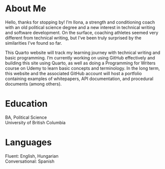 # About Me

Hello, thanks for stopping by! I'm Ilona, a strength and conditioning coach with an old political science degree and a new interest in technical writing and software development. On the surface, coaching athletes seemed very different from technical writing, but I've been truly surprised by the similarities I've found so far.

This Quarto website will track my learning journey with technical writing and basic programming. I'm currently working on using GitHub effectively and building this site using Quarto, as well as doing a Programming for Writers course on Udemy to learn basic concepts and terminology. In the long term, this website and the associated GitHub account will  host a portfolio containing examples of whitepapers, API documentation, and procedural documents (among others). 

# Education

BA, Political Science  
University of British Columbia

# Languages

Fluent: English, Hungarian  
Conversational: Spanish
